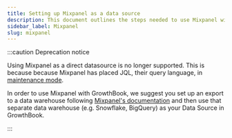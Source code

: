 ```yaml
---
title: Setting up Mixpanel as a data source
description: This document outlines the steps needed to use Mixpanel with GrowthBook.
sidebar_label: Mixpanel
slug: mixpanel
---
```


:::caution Deprecation notice

Using Mixpanel as a direct datasource is no longer supported. This is because because Mixpanel has placed JQL, their query language, in [maintenance mode](https://docs.mixpanel.com/docs/reports/apps/jql).

In order to use Mixpanel with GrowthBook, we suggest you set up an export to a data warehouse following [Mixpanel's documentation](https://docs.mixpanel.com/docs/data-pipelines) and then use that separate data warehouse (e.g. Snowflake, BigQuery) as your Data Source in GrowthBook.

:::
